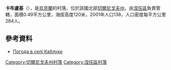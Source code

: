 {{coord|51|6|57|N|31|49|44|E|scale:100000|display=title}}

'''卡布盧基'''（{{lang-uk|Каблуки}}），是[[烏克蘭|烏克蘭]]的村落，位於該國北部[[切爾尼戈夫州|切爾尼戈夫州]]，由[[涅任區|涅任區]]負責管轄，面積0.49平方公里，海拔高度120米，2001年人口138，人口密度每平方公里284人。

==參考資料==
* [http://weather.in.ua/ua/chernigovskaja/9692 Погода в селі Каблуки] {{Wayback|url=http://weather.in.ua/ua/chernigovskaja/9692 |date=20111220111336 }}

[[Category:切爾尼戈夫州村落|Category:切爾尼戈夫州村落]]
[[Category:涅任區村落|Category:涅任區村落]]


{{Chernihiv-geo-stub}}